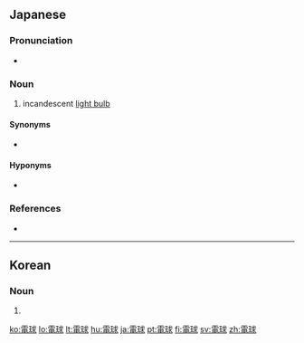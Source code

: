==Japanese==
{{ja-kanjitab|でん|きゅう|yomi=o}}

===Pronunciation===
* {{ja-pron|でんきゅう|y=o|acc=0|acc_ref=NHK}}

===Noun===
{{ja-noun|でんきゅう}}

# incandescent [[light bulb]]

====Synonyms====
* {{ja-r|白熱電球|はくねつ でんきゅう}}

====Hyponyms====
* {{ja-r|豆電球|まめでんきゅう|gloss=miniature bulb}}

===References===
* {{R:Shogakukan}}
<references/>

----

==Korean==
{{ko-hanjatab}}

===Noun===
{{ko-noun|hj|hangeul=전구}}

# {{hanja form of|전구|light bulb}}

[[ko:電球]]
[[lo:電球]]
[[lt:電球]]
[[hu:電球]]
[[ja:電球]]
[[pt:電球]]
[[fi:電球]]
[[sv:電球]]
[[zh:電球]]